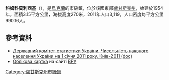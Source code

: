 {{No footnotes|time=2015-09-16T14:57:13+00:00}}
{{coord|48|7|34|N|39|38|36|E|scale:30000|display=title}}

'''科姆科莫利西基'''（{{lang-uk|Дубове}}），是[[烏克蘭|烏克蘭]]的市級鎮，位於該國東部[[盧甘斯克州|盧甘斯克州]]，始建於1954年，面積3.15平方公里，海拔高度270米，2011年人口3,119，人口密度每平方公里990.16人。

==參考資料==
*[https://web.archive.org/web/20121010205321/http://stat6.stat.lviv.ua/PXWEB2007/ukr/publ/2011/chnas.zip Державний комітет статистики України. Чисельність наявного населення України на 1 січня 2011 року, Київ-2011 (doc)]
* [http://w1.c1.rada.gov.ua/pls/z7503/A005?rdat1=01.05.2014&rf7571=19041 Облікова картка] {{Wayback|url=http://w1.c1.rada.gov.ua/pls/z7503/A005?rdat1=01.05.2014&rf7571=19041 |date=20160818064148 }} на сайті [[ВРУ|ВРУ]]

{{DEFAULTSORT:Комсомольський}}
[[Category:盧甘斯克州市級鎮|Category:盧甘斯克州市級鎮]]


{{Luhansk-geo-stub}}